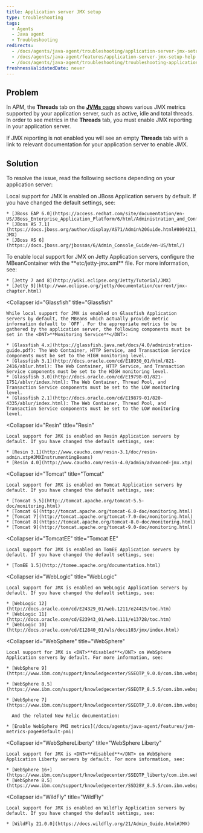 ```yaml
---
title: Application server JMX setup
type: troubleshooting
tags:
  - Agents
  - Java agent
  - Troubleshooting
redirects:
  - /docs/agents/java-agent/troubleshooting/application-server-jmx-setup
  - /docs/agents/java-agent/features/application-server-jmx-setup-help
  - /docs/agents/java-agent/troubleshooting/troubleshooting-application-server-jmx-setup
freshnessValidatedDate: never
---
```


## Problem

In APM, the <DNT>**Threads**</DNT> tab on the [<DNT>**JVMs**</DNT> page](/docs/agents/java-agent/features/jvm-metrics-page) shows various JMX metrics supported by your application server, such as active, idle and total threads. In order to see metrics in the <DNT>**Threads**</DNT> tab, you must enable JMX reporting in your application server.

If JMX reporting is not enabled you will see an empty <DNT>**Threads**</DNT> tab with a link to relevant documentation for your application server to enable JMX.

## Solution

To resolve the issue, read the following sections depending on your application server:

<CollapserGroup>
  <Collapser
    id="JBoss"
    title="JBoss"
  >
    Local support for JMX is enabled on JBoss Application servers by default. If you have changed the default settings, see:

    * [JBoss EAP 6.0](https://access.redhat.com/site/documentation/en-US/JBoss_Enterprise_Application_Platform/6/html/Administration_and_Configuration_Guide/index.html)
    * [JBoss AS 7.1](https://docs.jboss.org/author/display/AS71/Admin%20Guide.html#8094211_AdminGuide-JMX)
    * [JBoss AS 6](https://docs.jboss.org/jbossas/6/Admin_Console_Guide/en-US/html/)
  </Collapser>
  <Collapser
    id="Jetty"
    title="Jetty"
  >
    To enable local support for JMX on Jetty Application servers, configure the MBeanContainer with the <DNT>**etc/jetty-jmx.xml**</DNT> file. For more information, see:

    * [Jetty 7 and 8](http://wiki.eclipse.org/Jetty/Tutorial/JMX)
    * [Jetty 9](http://www.eclipse.org/jetty/documentation/current/jmx-chapter.html)
  </Collapser>

  <Collapser
    id="Glassfish"
    title="Glassfish"
  >
    While local support for JMX is enabled on Glassfish Application servers by default, the MBeans which actually provide metric information default to `OFF`. For the appropriate metrics to be gathered by the application server, the following components must be set in the <DNT>**Monitoring Service**</DNT>:

    * [Glassfish 4.x](https://glassfish.java.net/docs/4.0/administration-guide.pdf): The Web Container, HTTP Service, and Transaction Service components must be set to the HIGH monitoring level.
    * [Glassfish 3.1](http://docs.oracle.com/cd/E18930_01/html/821-2416/ablur.html): The Web Container, HTTP Service, and Transaction Service components must be set to the HIGH monitoring level.
    * [Glassfish 3.0](http://docs.oracle.com/cd/E19798-01/821-1751/ablvr/index.html): The Web Container, Thread Pool, and Transaction Service components must be set to the LOW monitoring level.
    * [Glassfish 2.1](http://docs.oracle.com/cd/E19879-01/820-4335/ablur/index.html): The Web Container, Thread Pool, and Transaction Service components must be set to the LOW monitoring level.
  </Collapser>

  <Collapser
    id="Resin"
    title="Resin"
  >
    Local support for JMX is enabled on Resin Application servers by default. If you have changed the default settings, see:

    * [Resin 3.1](http://www.caucho.com/resin-3.1/doc/resin-admin.xtp#JMXInstrumentingBeans)
    * [Resin 4.0](http://www.caucho.com/resin-4.0/admin/advanced-jmx.xtp)
  </Collapser>

  <Collapser
    id="Tomcat"
    title="Tomcat"
  >
    Local support for JMX is enabled on Tomcat Application servers by default. If you have changed the default settings, see:

    * [Tomcat 5.5](http://tomcat.apache.org/tomcat-5.5-doc/monitoring.html)
    * [Tomcat 6](http://tomcat.apache.org/tomcat-6.0-doc/monitoring.html)
    * [Tomcat 7](http://tomcat.apache.org/tomcat-7.0-doc/monitoring.html)
    * [Tomcat 8](https://tomcat.apache.org/tomcat-8.0-doc/monitoring.html)
    * [Tomcat 9](http://tomcat.apache.org/tomcat-9.0-doc/monitoring.html)
  </Collapser>

  <Collapser
    id="TomcatEE"
    title="Tomcat EE"
  >
    Local support for JMX is enabled on TomEE Application servers by default. If you have changed the default settings, see:

    * [TomEE 1.5](http://tomee.apache.org/documentation.html)
  </Collapser>

  <Collapser
    id="WebLogic"
    title="WebLogic"
  >
    Local support for JMX is enabled on WebLogic Application servers by default. If you have changed the default settings, see:

    * [WebLogic 12](http://docs.oracle.com/cd/E24329_01/web.1211/e24415/toc.htm)
    * [WebLogic 11](http://docs.oracle.com/cd/E23943_01/web.1111/e13728/toc.htm)
    * [WebLogic 10](http://docs.oracle.com/cd/E12840_01/wls/docs103/jmx/index.html)
  </Collapser>

  <Collapser
    id="WebSphere"
    title="WebSphere"
  >
    Local support for JMX is <DNT>**disabled**</DNT> on WebSphere Application servers by default. For more information, see:

    * [WebSphere 9](https://www.ibm.com/support/knowledgecenter/SSEQTP_9.0.0/com.ibm.websphere.base.doc/ae/csec_rsecmgr2.html)

    * [WebSphere 8.5](https://www.ibm.com/support/knowledgecenter/SSEQTP_8.5.5/com.ibm.websphere.base.doc/ae/csec_rsecmgr2.html)

    * [WebSphere 7](https://www.ibm.com/support/knowledgecenter/SSEQTP_7.0.0/com.ibm.websphere.base.doc/info/aes/ae/csec_rsecmgr2.html)

      And the related New Relic documentation:

    * [Enable WebSphere PMI metrics](/docs/agents/java-agent/features/jvm-metrics-page#default-pmi)
  </Collapser>

  <Collapser
    id="WebSphereLiberty"
    title="WebSphere Liberty"
  >
    Local support for JMX is <DNT>**disabled**</DNT> on WebSphere Application Liberty servers by default. For more information, see:

    * [WebSphere 16+](https://www.ibm.com/support/knowledgecenter/SSEQTP_liberty/com.ibm.websphere.wlp.doc/ae/cwlp_java2security.html)
    * [WebSphere 8.5](https://www.ibm.com/support/knowledgecenter/SSD28V_8.5.5/com.ibm.websphere.wlp.core.doc/ae/cwlp_java2security.html)
  </Collapser>
  
  <Collapser
    id="WildFly"
    title="WildFly"
  >
    Local support for JMX is enabled on WildFly Application servers by default. If you have changed the default settings, see:

    * [WildFly 21.0.0](https://docs.wildfly.org/21/Admin_Guide.html#JMX)
  </Collapser>
</CollapserGroup>
